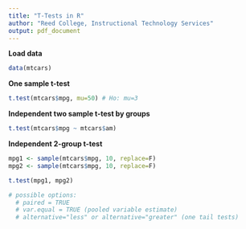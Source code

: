 ```yaml
---
title: "T-Tests in R"
author: "Reed College, Instructional Technology Services"
output: pdf_document
---
```


**Load data**
```r
data(mtcars)
```

**One sample t-test**
```r
t.test(mtcars$mpg, mu=50) # Ho: mu=3
```
\newpage

**Independent two sample t-test by groups**
```r
t.test(mtcars$mpg ~ mtcars$am) 
```
\newpage

**Independent 2-group t-test**
```r
mpg1 <- sample(mtcars$mpg, 10, replace=F)
mpg2 <- sample(mtcars$mpg, 10, replace=F)

t.test(mpg1, mpg2) 

# possible options: 
  # paired = TRUE
  # var.equal = TRUE (pooled variable estimate)
  # alternative="less" or alternative="greater" (one tail tests)
```

